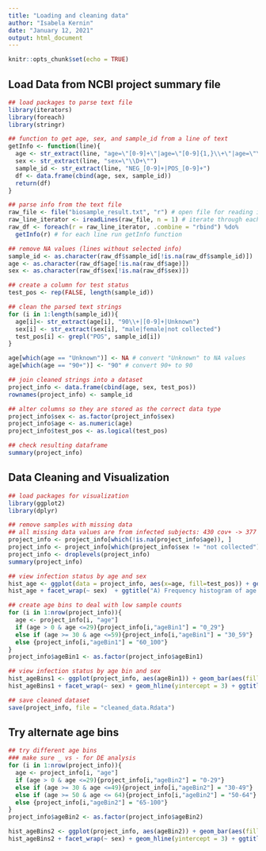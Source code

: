 ```yaml
---
title: "Loading and cleaning data"
author: "Isabela Kernin"
date: "January 12, 2021"
output: html_document
---
```


```r
knitr::opts_chunk$set(echo = TRUE)
```

## Load Data from NCBI project summary file

```r
## load packages to parse text file
library(iterators)
library(foreach)
library(stringr)

## function to get age, sex, and sample_id from a line of text
getInfo <- function(line){
  age <- str_extract(line, "age=\"[0-9]+\"|age=\"[0-9]{1,}\\+\"|age=\"\\D+\"") 
  sex <- str_extract(line, "sex=\"\\D+\"")
  sample_id <- str_extract(line, "NEG_[0-9]+|POS_[0-9]+")
  df <- data.frame(cbind(age, sex, sample_id))
  return(df)
}

## parse info from the text file
raw_file <- file("biosample_result.txt", "r") # open file for reading in text mode
raw_line_iterator <- ireadLines(raw_file, n = 1) # iterate through each line in file
raw_df <- foreach(r = raw_line_iterator, .combine = "rbind") %do% 
  getInfo(r) # for each line run getInfo function

## remove NA values (lines without selected info)
sample_id <- as.character(raw_df$sample_id[!is.na(raw_df$sample_id)])
age <- as.character(raw_df$age[!is.na(raw_df$age)])
sex <- as.character(raw_df$sex[!is.na(raw_df$sex)])

## create a column for test status
test_pos <- rep(FALSE, length(sample_id))

## clean the parsed text strings
for (i in 1:length(sample_id)){
  age[i]<- str_extract(age[i], "90\\+|[0-9]+|Unknown")
  sex[i] <- str_extract(sex[i], "male|female|not collected")
  test_pos[i] <- grepl("POS", sample_id[i])
}

age[which(age == "Unknown")] <- NA # convert "Unknown" to NA values
age[which(age == "90+")] <- "90" # convert 90+ to 90 

## join cleaned strings into a dataset
project_info <- data.frame(cbind(age, sex, test_pos))
rownames(project_info) <- sample_id

## alter columns so they are stored as the correct data type
project_info$sex <- as.factor(project_info$sex)
project_info$age <- as.numeric(age)
project_info$test_pos <- as.logical(test_pos)

## check resulting dataframe
summary(project_info)
```


## Data Cleaning and Visualization

```r
## load packages for visualization
library(ggplot2)
library(dplyr)

## remove samples with missing data
## all missing data values are from infected subjects: 430 cov+ -> 377 cov+
project_info <- project_info[which(!is.na(project_info$age)), ]
project_info <- project_info[which(project_info$sex != "not collected"),]
project_info <- droplevels(project_info)
summary(project_info)

## view infection status by age and sex
hist_age <- ggplot(data = project_info, aes(x=age, fill=test_pos)) + geom_histogram(breaks = seq(10,90, by=10), col = "white", position = "dodge")+ scale_x_continuous(breaks = seq(10,90,10)) 
hist_age + facet_wrap(~ sex)  + ggtitle("A) Frequency histogram of age by sex") + geom_hline(yintercept = 3) +  ylab("Count") + xlab("Age") + scale_fill_discrete(name = "Condition", labels = c("Cov-", "Cov+"))

## create age bins to deal with low sample counts
for (i in 1:nrow(project_info)){
  age <- project_info[i, "age"]
  if (age > 0 & age <=29){project_info[i,"ageBin1"] = "0_29"}
  else if (age >= 30 & age <=59){project_info[i,"ageBin1"] = "30_59"}
  else {project_info[i,"ageBin1"] = "60_100"}
}
project_info$ageBin1 <- as.factor(project_info$ageBin1)

## view infection status by age bin and sex
hist_ageBins1 <- ggplot(project_info, aes(ageBin1)) + geom_bar(aes(fill = test_pos), position = "dodge")
hist_ageBins1 + facet_wrap(~ sex) + geom_hline(yintercept = 3) + ggtitle("Frequency histogram of age bins by sex") + ylab("Count") + xlab("Age Bin") + scale_fill_discrete(name = "Condition", labels = c("Cov-", "Cov+"))

## save cleaned dataset 
save(project_info, file = "cleaned_data.Rdata")
```


## Try alternate age bins

```r
## try different age bins 
### make sure _ vs - for DE analysis 
for (i in 1:nrow(project_info)){
  age <- project_info[i, "age"]
  if (age > 0 & age <=29){project_info[i,"ageBin2"] = "0-29"}
  else if (age >= 30 & age <=49){project_info[i,"ageBin2"] = "30-49"}
  else if (age >= 50 & age <= 64){project_info[i,"ageBin2"] = "50-64"}
  else {project_info[i,"ageBin2"] = "65-100"}
}
project_info$ageBin2 <- as.factor(project_info$ageBin2)

hist_ageBins2 <- ggplot(project_info, aes(ageBin2)) + geom_bar(aes(fill = test_pos), position = "dodge")
hist_ageBins2 + facet_wrap(~ sex) + geom_hline(yintercept = 3) + ggtitle("B) Frequency histogram of age bins by sex") + ylab("Count") + xlab("Age Bin") + scale_fill_discrete(name = "Condition", labels = c("Cov-", "Cov+")) 
```


